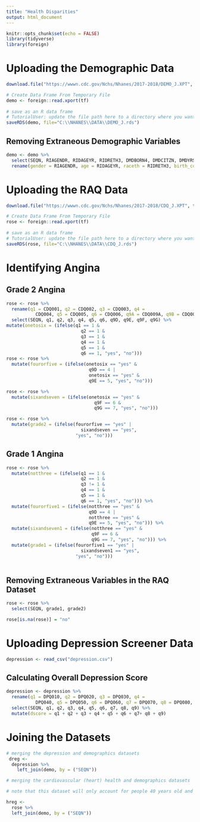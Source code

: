 ```yaml
---
title: "Health Disparities"
output: html_document
---
```


```r
knitr::opts_chunk$set(echo = FALSE)
library(tidyverse)
library(foreign)
```

# Uploading the Demographic Data

```r
download.file("https://wwwn.cdc.gov/Nchs/Nhanes/2017-2018/DEMO_J.XPT", tf <- tempfile(), mode="wb")

# Create Data Frame From Temporary File
demo <- foreign::read.xport(tf)
    
# save as an R data frame
# TutorialUser: update the file path here to a directory where you want to save the data frame 
saveRDS(demo, file="C:\\NHANES\\DATA\\DEMO_J.rds")  
```
## Removing Extraneous Demographic Variables

```r
demo <- demo %>%
  select(SEQN, RIAGENDR, RIDAGEYR, RIDRETH3, DMDBORN4, DMDCITZN, DMDYRSUS, DMDEDUC3, DMDEDUC2, DMDHHSIZ, INDHHIN2) %>%
  rename(gender = RIAGENDR, age = RIDAGEYR, raceth = RIDRETH3, birth_country = DMDBORN4, citizen = DMDCITZN, time_us = DMDYRSUS, edu_youth = DMDEDUC3, edu_adult = DMDEDUC2, hh_size = DMDHHSIZ, hh_income = INDHHIN2)
```


# Uploading the RAQ Data

```r
download.file("https://wwwn.cdc.gov/Nchs/Nhanes/2017-2018/CDQ_J.XPT", tf <- tempfile(), mode="wb")

# Create Data Frame From Temporary File
rose <- foreign::read.xport(tf)
    
# save as an R data frame
# TutorialUser: update the file path here to a directory where you want to save the data frame 
saveRDS(rose, file="C:\\NHANES\\DATA\\CDQ_J.rds")  
```
# Identifying Angina

## Grade 2 Angina

```r
rose <- rose %>%
  rename(q1 = CDQ001, q2 = CDQ002, q3 = CDQ003, q4 = 
           CDQ004, q5 = CDQ005, q6 = CDQ006, q9A = CDQ009A, q9B = CDQ009B, q9C = CDQ009C, q9D = CDQ009D, q9E = CDQ009E, q9F = CDQ009F, q9G = CDQ009G) %>%
  select(SEQN, q1, q2, q3, q4, q5, q6, q9D, q9E, q9F, q9G) %>%
mutate(onetosix = (ifelse(q1 == 1 &
                            q2 == 1 &
                            q3 == 1 &
                            q4 == 1 &
                            q5 == 1 &
                            q6 == 1, "yes", "no")))
rose <- rose %>%
  mutate(fourorfive = (ifelse(onetosix == "yes" &
                               q9D == 4 | 
                               onetosix == "yes" & 
                               q9E == 5, "yes", "no")))

rose <- rose %>%
  mutate(sixandseven = (ifelse(onetosix == "yes" &
                                 q9F == 6 &
                                 q9G == 7, "yes", "no")))

rose <- rose %>%
  mutate(grade2 = (ifelse(fourorfive == "yes" |
                            sixandseven == "yes", 
                          "yes", "no")))
```

## Grade 1 Angina

```r
rose <- rose %>%
  mutate(notthree = (ifelse(q1 == 1 &
                            q2 == 1 &
                            q3 != 1 &
                            q4 == 1 &
                            q5 == 1 &
                            q6 == 1, "yes", "no"))) %>%
  mutate(fourorfive1 = (ifelse(notthree == "yes" &
                               q9D == 4 | 
                               notthree == "yes" & 
                               q9E == 5, "yes", "no"))) %>%
  mutate(sixandseven1 = (ifelse(notthree == "yes" &
                                q9F == 6 &
                                q9G == 7, "yes", "no"))) %>%
  mutate(grade1 = (ifelse(fourorfive1 == "yes" |
                            sixandseven1 == "yes", 
                          "yes", "no")))
  
```

## Removing Extraneous Variables in the RAQ Dataset

```r
rose <- rose %>%
  select(SEQN, grade1, grade2)

rose[is.na(rose)] = "no"
```

# Uploading Depression Screener Data

```r
depression <- read_csv("depression.csv")
```
## Calculating Overall Depression Score

```r
depression <- depression %>%
  rename(q1 = DPQ010, q2 = DPQ020, q3 = DPQ030, q4 = 
           DPQ040, q5 = DPQ050, q6 = DPQ060, q7 = DPQ070, q8 = DPQ080, q9 = DPQ090) %>%
  select(SEQN, q1, q2, q3, q4, q5, q6, q7, q8, q9) %>%
  mutate(dscore = q1 + q2 + q3 + q4 + q5 + q6 + q7+ q8 + q9)
```

# Joining the Datasets

```r
# merging the depression and demographics datasets
 dreg <- 
  depression %>%
    left_join(demo, by = ("SEQN"))
```

```r
# merging the cardiovascular (heart) health and demographics datasets

# note that this dataset will only account for people 40 years old and older

hreg <-
  rose %>%
  left_join(demo, by = ("SEQN"))
```

